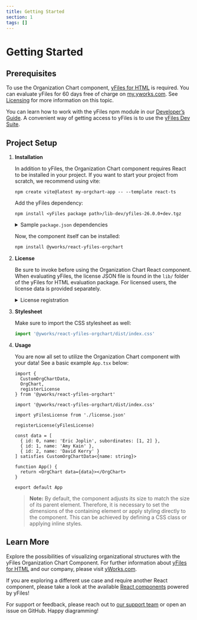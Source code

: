 ```yaml
---
title: Getting Started
section: 1
tags: []
---
```


# Getting Started

## Prerequisites

To use the Organization Chart component, [yFiles for HTML](https://www.yworks.com/products/yfiles-for-html) is required.
You can evaluate yFiles for 60 days free of charge on [my.yworks.com](https://my.yworks.com/signup?product=YFILES_HTML_EVAL).
See [Licensing](https://docs.yworks.com/react-yfiles-orgchart/introduction/licensing) for more information on this topic.

You can learn how to work with the yFiles npm module in our [Developer’s Guide](https://docs.yworks.com/yfileshtml/#/dguide/yfiles_npm_module). A convenient way of getting access to yFiles is to use the [yFiles Dev Suite](https://www.npmjs.com/package/yfiles-dev-suite).

## Project Setup

1. **Installation**

   In addition to yFiles, the Organization Chart component requires React to be installed in your project.
   If you want to start your project from scratch, we recommend using vite:
   ```
   npm create vite@latest my-orgchart-app -- --template react-ts
   ```

   Add the yFiles dependency:
   ```
   npm install <yFiles package path>/lib-dev/yfiles-26.0.0+dev.tgz
   ```

   <details>

   <summary>Sample <code>package.json</code> dependencies</summary>
   The resulting package.json dependencies should resemble the following:

   ```json
      "dependencies": {
        "react": "^18.2.0",
        "react-dom": "^18.2.0",
        "yfiles": "./lib-dev/yfiles-26.0.0.tgz"
     }
   ```
   </details>

   Now, the component itself can be installed:
   ```bash
   npm install @yworks/react-yfiles-orgchart
   ```

2. **License**

   Be sure to invoke <TypeLink type="registerLicense" /> before using the Organization Chart React component.
   When evaluating yFiles, the license JSON file is found in the `lib/` folder of the yFiles for HTML evaluation package.
   For licensed users, the license data is provided separately.

   <details>

   <summary>License registration</summary>

   Import or paste your license data and register the license, e.g. in `App.tsx`:

   ```js
   import yFilesLicense from './license.json'

   registerLicense(yFilesLicense)
   ```
   </details>

3. **Stylesheet**

   Make sure to import the CSS stylesheet as well:

   ```js
   import '@yworks/react-yfiles-orgchart/dist/index.css'
   ```

4. **Usage**

   You are now all set to utilize the Organization Chart component with your data!
   See a basic example `App.tsx` below:

   ```tsx
   import {
     CustomOrgChartData,
     OrgChart,
     registerLicense
   } from '@yworks/react-yfiles-orgchart'

   import '@yworks/react-yfiles-orgchart/dist/index.css'

   import yFilesLicense from './license.json'

   registerLicense(yFilesLicense)

   const data = [
     { id: 0, name: 'Eric Joplin', subordinates: [1, 2] },
     { id: 1, name: 'Amy Kain' },
     { id: 2, name: 'David Kerry' }
   ] satisfies CustomOrgChartData<{name: string}>

   function App() {
     return <OrgChart data={data}></OrgChart>
   }

   export default App
   ```

   > **Note:** By default, the <TypeLink type="OrgChart" /> component adjusts its size to match the size of its parent element. Therefore, it is necessary to set the dimensions of the containing element or apply styling directly to the <TypeLink type="OrgChart" /> component. This can be achieved by defining a CSS class or applying inline styles.

## Learn More

Explore the possibilities of visualizing organizational structures with the yFiles Organization Chart Component. For further information about [yFiles for HTML](https://www.yworks.com/yfiles-overview) and our company, please visit [yWorks.com](https://www.yworks.com).

If you are exploring a different use case and require another React component,
please take a look at the available [React components](https://www.yworks.com/yfiles-react-components) powered by yFiles!

For support or feedback, please reach out to [our support team](https://www.yworks.com/products/yfiles/support) or open an issue on GitHub. Happy diagramming!

